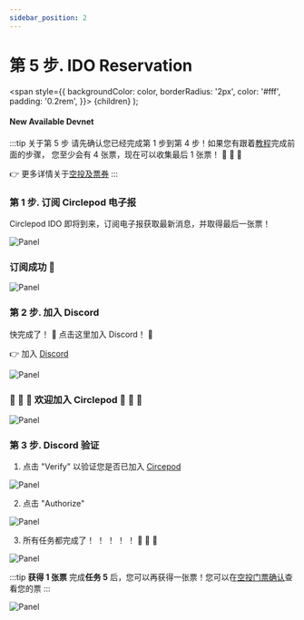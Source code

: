 ```yaml
---
sidebar_position: 2
---
```


# 第 5 步. IDO Reservation

  <span
    style={{
      backgroundColor: color,
      borderRadius: '2px',
      color: '#fff',
      padding: '0.2rem',
    }}>
    {children}
  </span>
);

#### New Available <Highlight color="#25c2a0">Devnet</Highlight>

:::tip 关于第 5 步
请先确认您已经完成第 1 步到第 4 步！如果您有跟着[教程](/docs/community-event/circlepod-promoter/intro)完成前面的步骤， 
您至少会有 4 张票，现在可以收集最后 1 张票！ 🚀 🚀 🚀

👉 更多详情关于[空投及票券](/docs/community-event/airdrop-event/intro)
:::

### 第 1 步. 订阅 Circlepod 电子报

Circlepod IDO 即将到来，订阅电子报获取最新消息，并取得最后一张票！

![Panel](/img/event/discord/input-email.png)

### 订阅成功 🙌

![Panel](/img/event/discord/subscribe-success.png)

### 第 2 步. 加入 Discord

快完成了！ 🎉 点击这里加入 Discord！ 🎉

👉 加入 [Discord](https://discord.com/invite/D2pNA2e6Dw)

![Panel](/img/event/discord/join-discord.png)

### 🎉 🎉 🎉 欢迎加入 **Circlepod** 🎉 🎉 🎉
![Panel](/img/event/discord/continue-to-dashboard.png)

### 第 3 步. Discord 验证

1. 点击 "Verify" 以验证您是否已加入 [Circepod](https://discord.com/invite/D2pNA2e6Dw)

![Panel](/img/event/discord/verify.png)

2. 点击 "Authorize"

![Panel](/img/event/discord/auth.png)

3. 所有任务都完成了！ ！ ！ ！ ！ 🎉 🎉 🎉

![Panel](/img/event/discord/all-success.png)

:::tip **获得 1 张票** 
完成**任务 5** 后，您可以再获得一张票！您可以在[空投门票确认](https://docs.circlepod.app/docs/community-event/airdrop-event/check-ticket)查看您的票
:::

![Panel](/img/event/discord/check-ido.png)